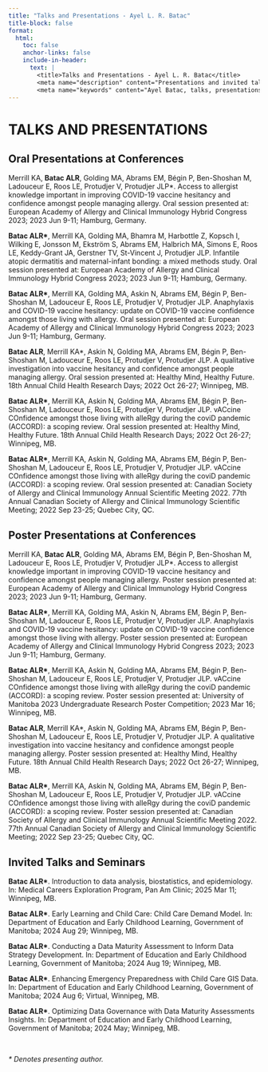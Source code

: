 ```yaml
---
title: "Talks and Presentations - Ayel L. R. Batac"
title-block: false
format:
  html:
    toc: false
    anchor-links: false
    include-in-header:
      text: |
        <title>Talks and Presentations - Ayel L. R. Batac</title>
        <meta name="description" content="Presentations and invited talks by Ayel L. R. Batac on data science, global public health, HIV, STBBIs, and knowledge translation." />
        <meta name="keywords" content="Ayel Batac, talks, presentations, public health, HIV, STBBIs, knowledge translation, global health, data science, mpox, tuberculosis, anaphylaxis, oral presentations, poster presentations, Canada, Europe, Germany, Quebec" />
---
```


# TALKS AND PRESENTATIONS

## Oral Presentations at Conferences

Merrill KA, **Batac ALR**, Golding MA, Abrams EM, Bégin P, Ben-Shoshan M, Ladouceur E, Roos LE, Protudjer V, Protudjer JLP\*. Access to allergist knowledge important in improving COVID-19 vaccine hesitancy and confidence amongst people managing allergy. Oral session presented at: European Academy of Allergy and Clinical Immunology Hybrid Congress 2023; 2023 Jun 9-11; Hamburg, Germany.

**Batac ALR\***, Merrill KA, Golding MA, Bhamra M, Harbottle Z, Kopsch I, Wilking E, Jonsson M, Ekström S, Abrams EM, Halbrich MA, Simons E, Roos LE, Keddy-Grant JA, Gerstner TV, St-Vincent J, Protudjer JLP. Infantile atopic dermatitis and maternal-infant bonding: a mixed methods study. Oral session presented at: European Academy of Allergy and Clinical Immunology Hybrid Congress 2023; 2023 Jun 9-11; Hamburg, Germany.

**Batac ALR\***, Merrill KA, Golding MA, Askin N, Abrams EM, Bégin P, Ben-Shoshan M, Ladouceur E, Roos LE, Protudjer V, Protudjer JLP. Anaphylaxis and COVID-19 vaccine hesitancy: update on COVID-19 vaccine confidence amongst those living with allergy. Oral session presented at: European Academy of Allergy and Clinical Immunology Hybrid Congress 2023; 2023 Jun 9-11; Hamburg, Germany.

**Batac ALR**, Merrill KA\*, Askin N, Golding MA, Abrams EM, Bégin P, Ben-Shoshan M, Ladouceur E, Roos LE, Protudjer V, Protudjer JLP. A qualitative investigation into vaccine hesitancy and confidence amongst people managing allergy. Oral session presented at: Healthy Mind, Healthy Future. 18th Annual Child Health Research Days; 2022 Oct 26-27; Winnipeg, MB.

**Batac ALR\***, Merrill KA, Askin N, Golding MA, Abrams EM, Bégin P, Ben-Shoshan M, Ladouceur E, Roos LE, Protudjer V, Protudjer JLP. vACcine COnfidence amongst those living with alleRgy during the coviD pandemic (ACCORD): a scoping review. Oral session presented at: Healthy Mind, Healthy Future. 18th Annual Child Health Research Days; 2022 Oct 26-27; Winnipeg, MB.

**Batac ALR\***, Merrill KA, Askin N, Golding MA, Abrams EM, Bégin P, Ben-Shoshan M, Ladouceur E, Roos LE, Protudjer V, Protudjer JLP. vACcine COnfidence amongst those living with alleRgy during the coviD pandemic (ACCORD): a scoping review. Oral session presented at: Canadian Society of Allergy and Clinical Immunology Annual Scientific Meeting 2022. 77th Annual Canadian Society of Allergy and Clinical Immunology Scientific Meeting; 2022 Sep 23-25; Quebec City, QC.

## Poster Presentations at Conferences

Merrill KA, **Batac ALR**, Golding MA, Abrams EM, Bégin P, Ben-Shoshan M, Ladouceur E, Roos LE, Protudjer V, Protudjer JLP\*. Access to allergist knowledge important in improving COVID-19 vaccine hesitancy and confidence amongst people managing allergy. Poster session presented at: European Academy of Allergy and Clinical Immunology Hybrid Congress 2023; 2023 Jun 9-11; Hamburg, Germany.

**Batac ALR\***, Merrill KA, Golding MA, Askin N, Abrams EM, Bégin P, Ben-Shoshan M, Ladouceur E, Roos LE, Protudjer V, Protudjer JLP. Anaphylaxis and COVID-19 vaccine hesitancy: update on COVID-19 vaccine confidence amongst those living with allergy. Poster session presented at: European Academy of Allergy and Clinical Immunology Hybrid Congress 2023; 2023 Jun 9-11; Hamburg, Germany.

**Batac ALR\***, Merrill KA, Askin N, Golding MA, Abrams EM, Bégin P, Ben-Shoshan M, Ladouceur E, Roos LE, Protudjer V, Protudjer JLP. vACcine COnfidence amongst those living with alleRgy during the coviD pandemic (ACCORD): a scoping review. Poster session presented at: University of Manitoba 2023 Undergraduate Research Poster Competition; 2023 Mar 16; Winnipeg, MB.

**Batac ALR**, Merrill KA\*, Askin N, Golding MA, Abrams EM, Bégin P, Ben-Shoshan M, Ladouceur E, Roos LE, Protudjer V, Protudjer JLP. A qualitative investigation into vaccine hesitancy and confidence amongst people managing allergy. Poster session presented at: Healthy Mind, Healthy Future. 18th Annual Child Health Research Days; 2022 Oct 26-27; Winnipeg, MB.

**Batac ALR\***, Merrill KA, Askin N, Golding MA, Abrams EM, Bégin P, Ben-Shoshan M, Ladouceur E, Roos LE, Protudjer V, Protudjer JLP. vACcine COnfidence amongst those living with alleRgy during the coviD pandemic (ACCORD): a scoping review. Poster session presented at: Canadian Society of Allergy and Clinical Immunology Annual Scientific Meeting 2022. 77th Annual Canadian Society of Allergy and Clinical Immunology Scientific Meeting; 2022 Sep 23-25; Quebec City, QC.

## Invited Talks and Seminars

**Batac ALR\***. Introduction to data analysis, biostatistics, and epidemiology. In: Medical Careers Exploration Program, Pan Am Clinic; 2025 Mar 11; Winnipeg, MB.

**Batac ALR\***. Early Learning and Child Care: Child Care Demand Model. In: Department of Education and Early Childhood Learning, Government of Manitoba; 2024 Aug 29; Winnipeg, MB.

**Batac ALR\***. Conducting a Data Maturity Assessment to Inform Data Strategy Development. In: Department of Education and Early Childhood Learning, Government of Manitoba; 2024 Aug 19; Winnipeg, MB.

**Batac ALR\***. Enhancing Emergency Preparedness with Child Care GIS Data. In: Department of Education and Early Childhood Learning, Government of Manitoba; 2024 Aug 6; Virtual, Winnipeg, MB.

**Batac ALR\***. Optimizing Data Governance with Data Maturity Assessments Insights. In: Department of Education and Early Childhood Learning, Government of Manitoba; 2024 May; Winnipeg, MB.

$~$

*\* Denotes presenting author.*
